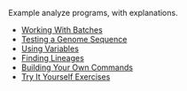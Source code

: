Example analyze programs, with explanations.

* [[Analyze Mode : Working with Batches|Working With Batches]]
* [[Analyze Mode : Testing a Genome Sequence|Testing a Genome Sequence]]
* [[Analyze Mode : Using Variables|Using Variables]]
* [[Analyze Mode : Finding Lineages|Finding Lineages]]
* [[Analyze Mode : Building Your Own Commands|Building Your Own Commands]]
* [[Analyze Mode : Try It Yourself Exercises|Try It Yourself Exercises]]
